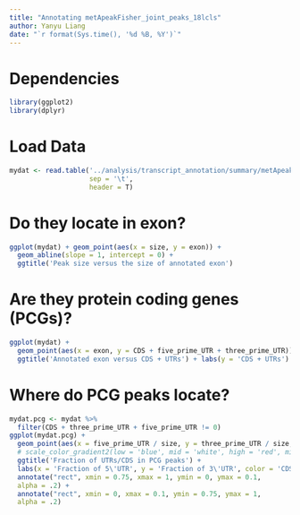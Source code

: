 ```yaml
---
title: "Annotating metApeakFisher_joint_peaks_18lcls"
author: Yanyu Liang
date: "`r format(Sys.time(), '%d %B, %Y')`"
---
```


# Dependencies

```r
library(ggplot2)
library(dplyr)
```

# Load Data

```r
mydat <- read.table('../analysis/transcript_annotation/summary/metApeakFisher_joint_peaks_18lcls.tab.gz',
                    sep = '\t',
                    header = T)
```

# Do they locate in exon?

```r
ggplot(mydat) + geom_point(aes(x = size, y = exon)) +
  geom_abline(slope = 1, intercept = 0) +
  ggtitle('Peak size versus the size of annotated exon')
```

# Are they protein coding genes (PCGs)?

```r
ggplot(mydat) +
  geom_point(aes(x = exon, y = CDS + five_prime_UTR + three_prime_UTR)) + geom_abline(slope = 1, intercept = 0) +
  ggtitle('Annotated exon versus CDS + UTRs') + labs(y = 'CDS + UTRs')
```

# Where do PCG peaks locate?

```r
mydat.pcg <- mydat %>%
  filter(CDS + three_prime_UTR + five_prime_UTR != 0)
ggplot(mydat.pcg) +
  geom_point(aes(x = five_prime_UTR / size, y = three_prime_UTR / size, color = CDS / size > 0.75)) +
  # scale_color_gradient2(low = 'blue', mid = 'white', high = 'red', midpoint = 0.75,  limits=c(0, 1)) +
  ggtitle('Fraction of UTRs/CDS in PCG peaks') +
  labs(x = 'Fraction of 5\'UTR', y = 'Fraction of 3\'UTR', color = 'CDS % > 0.75') +
  annotate("rect", xmin = 0.75, xmax = 1, ymin = 0, ymax = 0.1,
  alpha = .2) +
  annotate("rect", xmin = 0, xmax = 0.1, ymin = 0.75, ymax = 1,
  alpha = .2)
```
